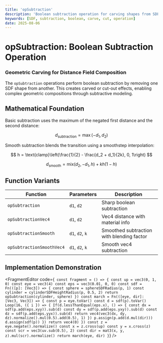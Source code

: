 ```yaml
---
title: 'opSubtraction'
description: 'Boolean subtraction operation for carving shapes from SDF primitives'
keywords: [SDF, subtraction, boolean, carve, cut, operation]
date: 2025-08-06
---
```



# opSubtraction: Boolean Subtraction Operation

### Geometric Carving for Distance Field Composition

The `opSubtraction` operations perform boolean subtraction by removing one SDF shape from another. This creates carved or cut-out effects, enabling complex geometric compositions through subtractive modeling.

## Mathematical Foundation

Basic subtraction uses the maximum of the negated first distance and the second distance:

$$
d_{\text{subtraction}} = \max(-d_1, d_2)
$$

Smooth subtraction blends the transition using a smoothstep interpolation:

$$
h = \text{clamp}\left(\frac{1}{2} - \frac{d_2 + d_1}{2k}, 0, 1\right)
$$

$$
d_{\text{smooth}} = \text{mix}(d_2, -d_1, h) + kh(1-h)
$$

## Function Variants

| Function                  | Parameters      | Description                               |
| ------------------------- | --------------- | ----------------------------------------- |
| `opSubtraction`           | `d1`, `d2`      | Sharp boolean subtraction                 |
| `opSubtractionVec4`       | `d1`, `d2`      | Vec4 distance with material info          |
| `opSubtractionSmooth`     | `d1`, `d2`, `k` | Smoothed subtraction with blending factor |
| `opSubtractionSmoothVec4` | `d1`, `d2`, `k` | Smooth vec4 subtraction                   |

## Implementation Demonstration

<FragmentEditor
        code={`
const fragment = () => {
        const up = vec3(0, 1, 0)
        const eye = vec3(4)
        const eps = vec3(0.01, 0, 0)
        const sdf = Fn(([p]: [Vec3]) => {
                const sphere = sphereSDFRadius(p, 1)
                const cylinder = cylinderSDFHeightRadius(p, 0.5, 2)
                return opSubtraction(cylinder, sphere)
        })
        const march = Fn(([eye, dir]: [Vec3, Vec3]) => {
                const p = eye.toVar()
                const d = sdf(p).toVar()
                Loop(16, ({ i }) => {
                        If(d.lessThanEqual(eps.x), () => {
                                const dx = sdf(p.add(eps.xyy)).sub(d)
                                const dy = sdf(p.add(eps.yxy)).sub(d)
                                const dz = sdf(p.add(eps.yyx)).sub(d)
                                return vec4(vec3(dx, dy, dz).normalize().mul(0.5).add(0.5), 1)
                        })
                        p.assign(p.add(d.mul(dir)))
                        d.assign(sdf(p))
                })
                return vec4(0)
        })
        const z = eye.negate().normalize()
        const x = z.cross(up)
        const y = x.cross(z)
        const scr = vec3(uv.sub(0.5), 2)
        const dir = mat3(x, y, z).mul(scr).normalize()
        return march(eye, dir)
}`}
/>
